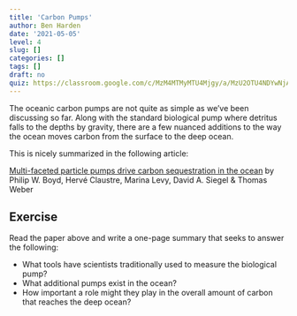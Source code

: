 ```yaml
---
title: 'Carbon Pumps'
author: Ben Harden
date: '2021-05-05'
level: 4
slug: []
categories: []
tags: []
draft: no
quiz: https://classroom.google.com/c/MzM4MTMyMTU4Mjgy/a/MzU2OTU4NDYwNjAy/details
---
```


The oceanic carbon pumps are not quite as simple as we've been discussing so far. Along with the standard biological pump where detritus falls to the depths by gravity, there are a few nuanced additions to the way the ocean moves carbon from the surface to the deep ocean.

This is nicely summarized in the following article:

[Multi-faceted particle pumps drive carbon sequestration in the ocean](s41586-019-1098-2.pdf) by Philip W. Boyd, Hervé Claustre, Marina Levy, David A. Siegel & Thomas Weber 

## Exercise

Read the paper above and write a one-page summary that seeks to answer the following:

* What tools have scientists traditionally used to measure the biological pump?
* What additional pumps exist in the ocean? 
* How important a role might they play in the overall amount of carbon that reaches the deep ocean?